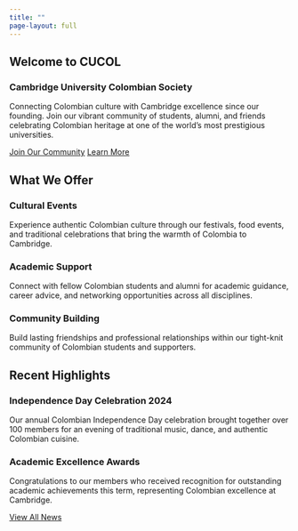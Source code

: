 ```yaml
---
title: ""
page-layout: full
---
```


::: {.hero-section}
::: {.container}
# Welcome to CUCOL

### Cambridge University Colombian Society

Connecting Colombian culture with Cambridge excellence since our founding. Join our vibrant community of students, alumni, and friends celebrating Colombian heritage at one of the world's most prestigious universities.

<div class="flag-accent"></div>

[Join Our Community](members.qmd){.btn .btn-primary .me-3}
[Learn More](about.qmd){.btn .btn-outline-primary}
:::
:::

::: {.content-section}
::: {.container}
## What We Offer

::: {.row}
::: {.col-md-4}
::: {.feature-card}
### Cultural Events
Experience authentic Colombian culture through our festivals, food events, and traditional celebrations that bring the warmth of Colombia to Cambridge.
:::
:::

::: {.col-md-4}
::: {.feature-card}
### Academic Support
Connect with fellow Colombian students and alumni for academic guidance, career advice, and networking opportunities across all disciplines.
:::
:::

::: {.col-md-4}
::: {.feature-card}
### Community Building
Build lasting friendships and professional relationships within our tight-knit community of Colombian students and supporters.
:::
:::
:::
:::
:::

::: {.content-section .bg-light}
::: {.container}
## Recent Highlights

::: {.row}
::: {.col-md-6}
### Independence Day Celebration 2024
Our annual Colombian Independence Day celebration brought together over 100 members for an evening of traditional music, dance, and authentic Colombian cuisine.
:::

::: {.col-md-6}
### Academic Excellence Awards
Congratulations to our members who received recognition for outstanding academic achievements this term, representing Colombian excellence at Cambridge.
:::
:::

[View All News](news.qmd){.btn .btn-primary}
:::
:::
